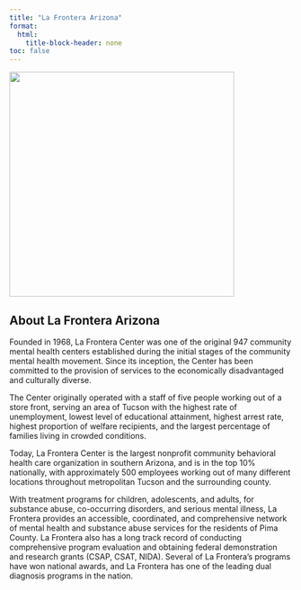 ```yaml
---
title: "La Frontera Arizona"
format: 
  html:
    title-block-header: none
toc: false
---
```


<link rel="stylesheet" href="https://cdnjs.cloudflare.com/ajax/libs/font-awesome/6.0.0-beta3/css/all.min.css">

<style>
  /* Style the header text (optional) */
  header h1, header p {
    /* Set the text color to white or any color that contrasts with the background */
    color: white;
  }
</style>

[![](./images/laFonteraCenterLogo.jpeg){fig-align="center" width="400"}](https://casadelosninos.org/how-to-help/donate/?fbclid=IwAR2yEyACPwdzP5jSz8NoZyVc8zsmRwXxxFDyEUplBmwSZoiCy3vB7NCr8w8)

<div style="text-align: center;">
  <a href="https://lafronteraaz.org/" target="_blank" rel="noopener noreferrer">
    <i class="fa-solid fa-globe"></i>
  </a>
  <a href="https://www.facebook.com/LaFronteraArizona" target="_blank" rel="noopener noreferrer">
    <i class="fab fa-facebook"></i>
  </a>
</div>

## About La Frontera Arizona

<p class="centered-paragraph">Founded in 1968, La Frontera Center was one of the original 947 community mental health centers established during the initial stages of the community mental health movement. Since its inception, the Center has been committed to the provision of services to the economically disadvantaged and culturally diverse.</p>
 
<p class="centered-paragraph">The Center originally operated with a staff of five people working out of a store front, serving an area of Tucson with the highest rate of unemployment, lowest level of educational attainment, highest arrest rate, highest proportion of welfare recipients, and the largest percentage of families living in crowded conditions.</p>
 
<p class="centered-paragraph">Today, La Frontera Center is the largest nonprofit community behavioral health care organization in southern Arizona, and is in the top 10% nationally, with approximately 500 employees working out of many different locations throughout metropolitan Tucson and the surrounding county.</p>
 
<p class="centered-paragraph">With treatment programs for children, adolescents, and adults, for substance abuse, co-occurring disorders, and serious mental illness, La Frontera provides an accessible, coordinated, and comprehensive network of mental health and substance abuse services for the residents of Pima County. La Frontera also has a long track record of conducting comprehensive program evaluation and obtaining federal demonstration and research grants (CSAP, CSAT, NIDA). Several of La Frontera’s programs have won national awards, and La Frontera has one of the leading dual diagnosis programs in the nation.</p>

